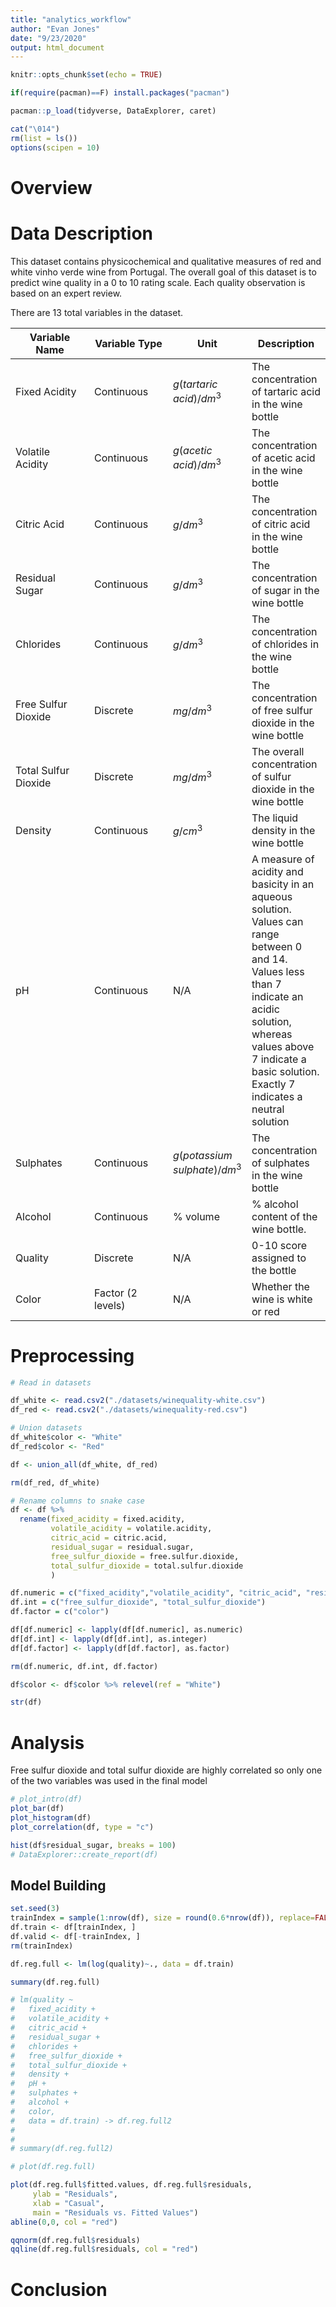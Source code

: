 ```yaml
---
title: "analytics_workflow"
author: "Evan Jones"
date: "9/23/2020"
output: html_document
---
```


```r
knitr::opts_chunk$set(echo = TRUE)

if(require(pacman)==F) install.packages("pacman")

pacman::p_load(tidyverse, DataExplorer, caret)

cat("\014")
rm(list = ls())
options(scipen = 10)
```

# Overview

# Data Description
This dataset contains physicochemical and qualitative measures of red and white vinho verde wine from Portugal. The overall goal of this dataset is to predict wine quality in a 0 to 10 rating scale. Each quality observation is based on an expert review.

There are 13 total variables in the dataset.


Variable Name | Variable Type | Unit | Description
- | - | - | -
Fixed Acidity | Continuous | $g(tartaric\;acid)/dm^3$ | The concentration of tartaric acid in the wine bottle
Volatile Acidity | Continuous | $g(acetic\;acid)/dm^3$ | The concentration of acetic acid in the wine bottle
Citric Acid | Continuous | $g/dm^3$ | The concentration of citric acid in the wine bottle
Residual Sugar | Continuous | $g/dm^3$ | The concentration of sugar in the wine bottle
Chlorides | Continuous | $g/dm^3$ | The concentration of chlorides in the wine bottle
Free Sulfur Dioxide | Discrete | $mg/dm^3$ | The concentration of free sulfur dioxide in the wine bottle
Total Sulfur Dioxide | Discrete | $mg/dm^3$ | The overall concentration of sulfur dioxide in the wine bottle
Density | Continuous | $g/cm^3$ | The liquid density in the wine bottle
pH | Continuous | N/A | A measure of acidity and basicity in an aqueous solution. Values can range between 0 and 14. Values less than 7 indicate an acidic solution, whereas values above 7 indicate a basic solution. Exactly 7 indicates a neutral solution
Sulphates | Continuous | $g(potassium\;sulphate)/dm^3$ | The concentration of sulphates in the wine bottle
Alcohol | Continuous | % volume | % alcohol content of the wine bottle.
Quality | Discrete | N/A | 0-10 score assigned to the bottle
Color | Factor (2 levels) | N/A | Whether the wine is white or red

# Preprocessing
```r
# Read in datasets

df_white <- read.csv2("./datasets/winequality-white.csv")
df_red <- read.csv2("./datasets/winequality-red.csv")

# Union datasets
df_white$color <- "White"
df_red$color <- "Red"

df <- union_all(df_white, df_red)

rm(df_red, df_white)

# Rename columns to snake case
df <- df %>% 
  rename(fixed_acidity = fixed.acidity,
         volatile_acidity = volatile.acidity,
         citric_acid = citric.acid,
         residual_sugar = residual.sugar,
         free_sulfur_dioxide = free.sulfur.dioxide,
         total_sulfur_dioxide = total.sulfur.dioxide
         )

```

```r
df.numeric = c("fixed_acidity","volatile_acidity", "citric_acid", "residual_sugar", "chlorides", "density", "pH", "sulphates", "alcohol", "quality")
df.int = c("free_sulfur_dioxide", "total_sulfur_dioxide")
df.factor = c("color")

df[df.numeric] <- lapply(df[df.numeric], as.numeric)
df[df.int] <- lapply(df[df.int], as.integer)
df[df.factor] <- lapply(df[df.factor], as.factor)

rm(df.numeric, df.int, df.factor)

df$color <- df$color %>% relevel(ref = "White")

str(df)

```


# Analysis

Free sulfur dioxide and total sulfur dioxide are highly correlated so only one of the two variables was used in the final model

```r
# plot_intro(df)
plot_bar(df)
plot_histogram(df)
plot_correlation(df, type = "c")
```
```r
hist(df$residual_sugar, breaks = 100)
# DataExplorer::create_report(df)
```


## Model Building
```r
set.seed(3)
trainIndex = sample(1:nrow(df), size = round(0.6*nrow(df)), replace=FALSE)
df.train <- df[trainIndex, ]
df.valid <- df[-trainIndex, ]
rm(trainIndex)
```

```r
df.reg.full <- lm(log(quality)~., data = df.train)

summary(df.reg.full)

# lm(quality ~
#   fixed_acidity +
#   volatile_acidity +
#   citric_acid +
#   residual_sugar +
#   chlorides +
#   free_sulfur_dioxide +
#   total_sulfur_dioxide +
#   density +
#   pH +
#   sulphates +
#   alcohol +
#   color,
#   data = df.train) -> df.reg.full2
# 
# 
# summary(df.reg.full2)

```

```r
# plot(df.reg.full)

plot(df.reg.full$fitted.values, df.reg.full$residuals, 
     ylab = "Residuals", 
     xlab = "Casual", 
     main = "Residuals vs. Fitted Values")
abline(0,0, col = "red")

qqnorm(df.reg.full$residuals)
qqline(df.reg.full$residuals, col = "red")
```



# Conclusion

